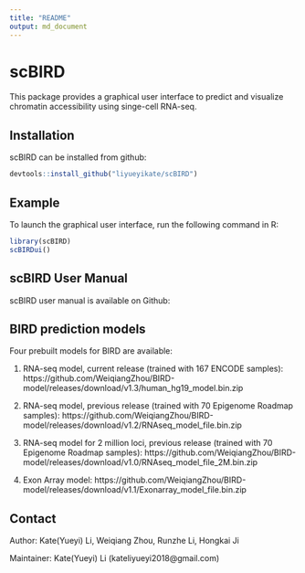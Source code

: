 ```yaml
---
title: "README"
output: md_document
---
```

# scBIRD

<!-- badges: start -->
<!-- badges: end -->

This package provides a graphical user interface to predict and visualize chromatin accessibility using singe-cell RNA-seq.

## Installation

scBIRD can be installed from github:

``` r
devtools::install_github("liyueyikate/scBIRD")
```

## Example

To launch the graphical user interface, run the following command in R:

``` r
library(scBIRD)
scBIRDui()
```

## scBIRD User Manual

scBIRD user manual is available on Github: 

## BIRD prediction models

Four prebuilt models for BIRD are available:

1. RNA-seq model, current release (trained with 167 ENCODE samples):
https://github.com/WeiqiangZhou/BIRD-model/releases/download/v1.3/human_hg19_model.bin.zip

2. RNA-seq model, previous release (trained with 70 Epigenome Roadmap samples):
https://github.com/WeiqiangZhou/BIRD-model/releases/download/v1.2/RNAseq_model_file.bin.zip

3. RNA-seq model for 2 million loci, previous release (trained with 70 Epigenome Roadmap samples):
https://github.com/WeiqiangZhou/BIRD-model/releases/download/v1.0/RNAseq_model_file_2M.bin.zip

4. Exon Array model: 
https://github.com/WeiqiangZhou/BIRD-model/releases/download/v1.1/Exonarray_model_file.bin.zip

## Contact 

Author: Kate(Yueyi) Li, Weiqiang Zhou, Runzhe Li, Hongkai Ji

Maintainer: Kate(Yueyi) Li (kateliyueyi2018@gmail.com)









